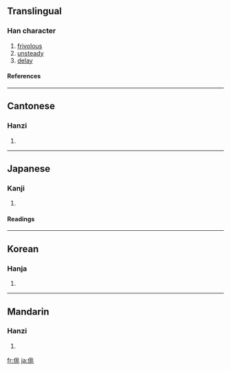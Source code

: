 ==Translingual==
===Han character===
{{Han char|rn=9|rad=人|as=06|sn=8|four=2221<sub>3</sub>|canj=人中一人 (OLMO)}}
# [[frivolous]]
# [[unsteady]]
# [[delay]]
====References====
{{Han ref|kx=0100.300|dkj=00569|dj=0213.080|hdz=10150.050|uh=4F7B|ud=20347|bh=A8D9|bd=43225}}
----
==Cantonese==
===Hanzi===
{{yue-hanzi|jyut=|y=tiu1, tiu4}}
# {{defn|Cantonese}}
----
==Japanese==
===Kanji===
{{ja-kanji|grade=|rs=人06}}
# {{defn|Japanese}} 
====Readings====
{{ja-readings|on=[[ちょう]] (chō), [[じょう]] (jō), [[よう]] (yō)|kun=[[かるい]] (karui)}}
----
==Korean==
===Hanja===
{{ko-hanja|hangeul=조|rv=jo|mr=cho}}
# {{defn|Korean}}
----
==Mandarin==
===Hanzi===
{{cmn-hanzi|pin=[[tiāo]] ([[tiao1]])|wg=t'iao<sup>1</sup>}}
# {{defn|Mandarin}}

[[fr:佻]]
[[ja:佻]]